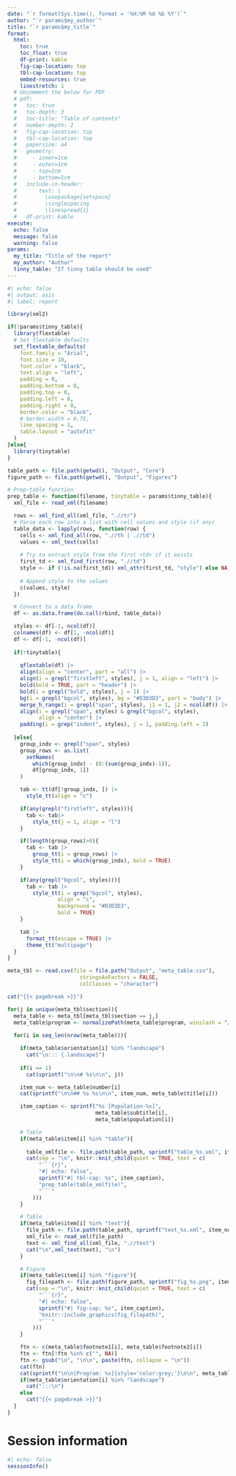 ```yaml
---
date: "`r format(Sys.time(), format = '%H:%M %d %b %Y')`"
author: "`r params$my_author`"
title: "`r params$my_title`"
format:
  html:
    toc: true
    toc_float: true
    df-print: kable
    fig-cap-location: top
    tbl-cap-location: top
    embed-resources: true
    linestretch: 1
  # Uncomment the below for PDF
  # pdf:
  #   toc: true
  #   toc-depth: 3
  #   toc-title: "Table of contents"
  #   number-depth: 2
  #   fig-cap-location: top
  #   tbl-cap-location: top
  #   papersize: a4
  #   geometry:
  #     - inner=1cm
  #     - outer=1cm
  #     - top=2cm
  #     - bottom=1cm
  #   include-in-header:
  #       text: |
  #         \usepackage{setspace}
  #         \singlespacing
  #         \linespread{1}
  #   df-print: kable
execute:
  echo: false
  message: false
  warning: false
params:
  my_title: "Title of the report"
  my_author: "Author"
  tinny_table: "If tinny table should be used"
---
```


```r
#| echo: false
#| output: asis
#| label: report

library(xml2)

if(!params$tinny_table){
  library(flextable)
  # Set flextable defaults
  set_flextable_defaults(
    font.family = "Arial",
    font.size = 10,
    font.color = "black",
    text.align = "left",
    padding = 0,
    padding.bottom = 0,
    padding.top = 0,
    padding.left = 0,
    padding.right = 0,
    border.color = "black",
    # border.width = 0.75,
    line_spacing = 1,
    table.layout = "autofit"
  )
}else{
  library(tinytable)
}

table_path <- file.path(getwd(), "Output", "Core")
figure_path <- file.path(getwd(), "Output", "Figures")

# Prep-table function
prep_table <- function(filename, tinytable = params$tinny_table){
  xml_file <- read_xml(filename)

  rows <- xml_find_all(xml_file, ".//tr")
  # Parse each row into a list with cell values and style (if any)
  table_data <- lapply(rows, function(row) {
    cells <- xml_find_all(row, ".//th | .//td")
    values <- xml_text(cells)
    
    # Try to extract style from the first <td> if it exists
    first_td <- xml_find_first(row, ".//td")
    style <- if (!is.na(first_td)) xml_attr(first_td, "style") else NA
    
    # Append style to the values
    c(values, style)
  })

  # Convert to a data frame
  df <- as.data.frame(do.call(rbind, table_data))

  styles <- df[-1, ncol(df)]
  colnames(df) <- df[1, -ncol(df)]
  df <- df[-1, -ncol(df)]
  
  if(!tinytable){
    
    qflextable(df) |> 
    align(align = "center", part = "all") |> 
    align(i = grepl("firstleft", styles), j = 1, align = "left") |> 
    bold(bold = TRUE, part = "header") |> 
    bold(i = grepl("bold", styles), j = 1) |> 
    bg(i = grepl("bgcol", styles), bg = "#D3D3D3", part = "body") |> 
    merge_h_range(i = grepl("span", styles), j1 = 1, j2 = ncol(df)) |> 
    align(i = grepl("span", styles) & grepl("bgcol", styles),
          align = "center") |> 
    padding(i = grep("indent", styles), j = 1, padding.left = 2)
    
  }else{
    group_indx <- grepl("span", styles)
    group_rows <- as.list(
      setNames(
        which(group_indx) - (0:(sum(group_indx)-1)),
        df[group_indx, 1])
    )

    tab <- tt(df[!group_indx, ]) |>
      style_tt(align = "c")

    if(any(grepl("firstleft", styles))){
      tab <- tab|>
        style_tt(j = 1, align = "l")
    }

    if(length(group_rows)>0){
      tab <- tab |>
        group_tt(i = group_rows) |>
        style_tt(i = which(group_indx), bold = TRUE)
    }

    if(any(grepl("bgcol", styles))){
      tab <- tab |>
        style_tt(i = grep("bgcol", styles),
                align = "c",
                background = "#D3D3D3",
                bold = TRUE)
    }

    tab |>
      format_tt(escape = TRUE) |>
      theme_tt("multipage")
  }
}

meta_tbl <- read.csv(file = file.path("Output", "meta_table.csv"),
                       stringsAsFactors = FALSE,
                       colClasses = "character")

cat("{{< pagebreak >}}")

for(j in unique(meta_tbl$section)){
  meta_table <- meta_tbl[meta_tbl$section == j,]
  meta_table$program <- normalizePath(meta_table$program, winslash = "/")
  
  for(i in seq_len(nrow(meta_table))){

    if(meta_table$orientation[i] %in% "landscape")
      cat("\n::: {.landscape}")
    
    if(i == 1)
      cat(sprintf("\n\n# %s\n\n", j))

    item_num <- meta_table$number[i]
    cat(sprintf("\n\n## %s %s\n\n", item_num, meta_table$title[i]))

    item_caption <- sprintf("%s [Population-%s]", 
                            meta_table$subtitle[i], 
                            meta_table$population[i])

    # Table
    if(meta_table$item[i] %in% "table"){
      
      table_xmlfile <- file.path(table_path, sprintf("table_%s.xml", item_num))
      cat(sep = "\n", knitr::knit_child(quiet = TRUE, text = c(
          "```{r}",
          "#| echo: false",
          sprintf("#| tbl-cap: %s", item_caption),
          "prep_table(table_xmlfile)",
          "```"
        )))
    }

    # Table
    if(meta_table$item[i] %in% "text"){
      file_path <- file.path(table_path, sprintf("text_%s.xml", item_num))
      xml_file <- read_xml(file_path)
      text <- xml_find_all(xml_file, ".//text")
      cat("\n",xml_text(text), "\n")
    }

    # Figure
    if(meta_table$item[i] %in% "figure"){
      fig_filepath <- file.path(figure_path, sprintf("fig_%s.png", item_num))
      cat(sep = "\n", knitr::knit_child(quiet = TRUE, text = c(
          "```{r}",
          "#| echo: false",
          sprintf("#| fig-cap: %s", item_caption),
          "knitr::include_graphics(fig_filepath)",
          "```"
        )))
    }

    ftn <- c(meta_table$footnote1[i], meta_table$footnote2[i])
    ftn <- ftn[!ftn %in% c("", NA)]
    ftn <- gsub("\n", "\n\n", paste(ftn, collapse = "\n"))
    cat(ftn)
    cat(sprintf("\n\n[Program: %s]{style='color:grey;'}\n\n", meta_table$program[i]))
    if(meta_table$orientation[i] %in% "landscape")
      cat(":::\n")
    else
      cat("{{< pagebreak >}}")
  }
}

```


# Session information 

```r
#| echo: false
sessionInfo()
```






